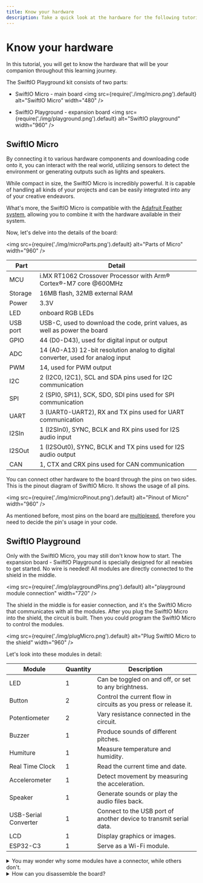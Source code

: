 ```yaml
---
title: Know your hardware
description: Take a quick look at the hardware for the following tutorials. 
---
```


# Know your hardware

In this tutorial, you will get to know the hardware that will be your companion throughout this learning journey.

The SwiftIO Playground kit consists of two parts: 
* SwiftIO Micro - main board
<img
  src={require('./img/micro.png').default}
  alt="SwiftIO Micro" width="480"
/>

* SwiftIO Playground - expansion board
<img
  src={require('./img/playground.png').default}
  alt="SwiftIO playground" width="960"
/>

## SwiftIO Micro

By connecting it to various hardware components and downloading code onto it, you can interact with the real world, utilizing sensors to detect the environment or generating outputs such as lights and speakers.

While compact in size, the SwiftIO Micro is incredibly powerful. It is capable of handling all kinds of your projects and can be easily integrated into any of your creative endeavors.

What's more, the SwiftIO Micro is compatible with the [Adafruit Feather system](https://learn.adafruit.com/adafruit-feather), allowing you to combine it with the hardware available in their system.

Now, let's delve into the details of the board:

<img
  src={require('./img/microParts.png').default}
  alt="Parts of Micro" width="960"
/>

| Part     | Detail                                                                           |
| -------- | -------------------------------------------------------------------------------- |
| MCU      | i.MX RT1062 Crossover Processor with Arm® Cortex®-M7 core @600MHz                |
| Storage  | 16MB flash, 32MB external RAM                                                    |
| Power    | 3.3V                                                                             |
| LED      | onboard RGB LEDs                                                                 |
| USB port | USB-C, used to download the code, print values, as well as power the board       |
| GPIO     | 44 (D0-D43), used for digital input or output                                    |
| ADC      | 14 (A0-A13) 12-bit resolution analog to digital converter, used for analog input |
| PWM      | 14, used for PWM output                                                          |
| I2C      | 2 (I2C0, I2C1), SCL and SDA pins used for I2C communication                      |
| SPI      | 2 (SPI0, SPI1), SCK, SDO, SDI pins used for SPI communication                    |
| UART     | 3 (UART0-UART2), RX and TX pins used for UART communication                      |
| I2SIn    | 1 (I2SIn0), SYNC, BCLK and RX pins used for I2S audio input                      |
| I2SOut   | 1 (I2SOut0), SYNC, BCLK and TX pins used for I2S audio output                    |
| CAN      | 1, CTX and CRX pins used for CAN communication                                   |


You can connect other hardware to the board through the pins on two sides. This is the pinout diagram of SwiftIO Micro. It shows the usage of all pins.

<img
  src={require('./img/microPinout.png').default}
  alt="Pinout of Micro" width="960"
/>

As mentioned before, most pins on the board are [multiplexed](./peripherals#how-are-pins-organized), therefore you need to decide the pin's usage in your code.



## SwiftIO Playground

Only with the SwiftIO Micro, you may still don't know how to start. The expansion board - SwiftIO Playground is specially designed for all newbies to get started. No wire is needed! All modules are directly connected to the shield in the middle.

<img
  src={require('./img/playgroundPins.png').default}
  alt="playground module connection" width="720"
/>

The shield in the middle is for easier connection, and it's the SwiftIO Micro that communicates with all the modules. After you plug the SwiftIO Micro into the shield, the circuit is built. Then you could program the SwiftIO Micro to control the modules. 

<img
  src={require('./img/plugMicro.png').default}
  alt="Plug SwiftIO Micro to the shield" width="960"
/>

Let's look into these modules in detail:


| Module               | Quantity | Description                                                        |
| -------------------- | -------- | ------------------------------------------------------------------ |
| LED                  | 1        | Can be toggled on and off, or set to any brightness.               |
| Button               | 2        | Control the current flow in circuits as you press or release it.   |
| Potentiometer        | 2        | Vary resistance connected in the circuit.                          |
| Buzzer               | 1        | Produce sounds of different pitches.                               |
| Humiture             | 1        | Measure temperature and humidity.                                  |
| Real Time Clock      | 1        | Read the current time and date.                                    |
| Accelerometer        | 1        | Detect movement by measuring the acceleration.                     |
| Speaker              | 1        | Generate sounds or play the audio files back.                      |
| USB-Serial Converter | 1        | Connect to the USB port of another device to transmit serial data. |
| LCD                  | 1        | Display graphics or images.                                        |
| ESP32-C3             | 1        | Serve as a Wi-Fi module.                                             |




<details>
    <summary> You may wonder why some modules have a connector, while others don't.</summary>

These connectors are provided in the event that you wish to disassemble the board. Please note that disassembly is a one-way process, though, and you will not be able to reconnect the parts through the included board. Once apart, use 4-pin cables to connect the module to the shield. Some modules (like LCD) don't have a connector since they require more than 4 wires and don't support 4-pin connectors. 

<img
  src={require('./img/disassembledParts.png').default}
  alt="Each part of playground" width="960"
/>

:::caution Attention
Make sure not to connect these modules to the shield through the connectors since they are already connected through the board!
:::

</details>


<details>
    <summary>How can you disassemble the board?</summary>

The modules can be separated by cutting as shown below.

<img
  src={require('./img/disassemble.png').default}
  alt="Disassemble the kit" width="360"
/>

:::caution Attention
Once again, you cannot put the board back together and once you've broken it apart, you will need to connect any circuits manually using cables.
:::

</details>

